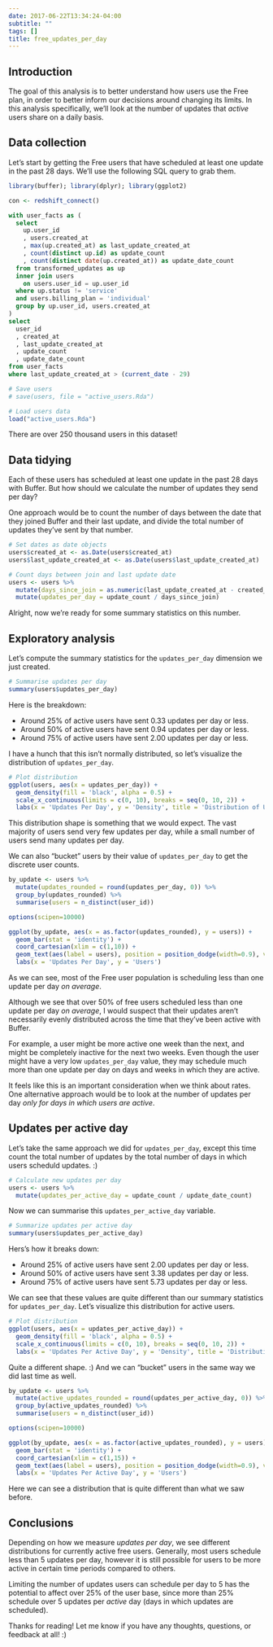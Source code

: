 ```yaml
---
date: 2017-06-22T13:34:24-04:00
subtitle: ""
tags: []
title: free_updates_per_day
---
```


## Introduction
The goal of this analysis is to better understand how users use the Free plan, in order to better inform our decisions around changing its limits. In this analysis specifically, we'll look at the number of updates that _active_ users share on a daily basis.

## Data collection
Let's start by getting the Free users that have scheduled at least one update in the past 28 days. We'll use the following SQL query to grab them.

```r
library(buffer); library(dplyr); library(ggplot2)
```

```r
con <- redshift_connect()
```

```sql
with user_facts as (
  select
    up.user_id
    , users.created_at
    , max(up.created_at) as last_update_created_at
    , count(distinct up.id) as update_count
    , count(distinct date(up.created_at)) as update_date_count
  from transformed_updates as up
  inner join users
    on users.user_id = up.user_id
  where up.status != 'service'
  and users.billing_plan = 'individual'
  group by up.user_id, users.created_at
)
select
  user_id
  , created_at
  , last_update_created_at
  , update_count
  , update_date_count
from user_facts
where last_update_created_at > (current_date - 29)
```

```r
# Save users
# save(users, file = "active_users.Rda")

# Load users data
load("active_users.Rda")
```

There are over 250 thousand users in this dataset! 

## Data tidying
Each of these users has scheduled at least one update in the past 28 days with Buffer. But how should we calculate the number of updates they send per day?

One approach would be to count the number of days between the date that they joined Buffer and their last update, and divide the total number of updates they've sent by that number.

```r
# Set dates as date objects
users$created_at <- as.Date(users$created_at)
users$last_update_created_at <- as.Date(users$last_update_created_at)

# Count days between join and last update date
users <- users %>%
  mutate(days_since_join = as.numeric(last_update_created_at - created_at) + 1) %>%
  mutate(updates_per_day = update_count / days_since_join)
```

Alright, now we're ready for some summary statistics on this number.

## Exploratory analysis
Let's compute the summary statistics for the `updates_per_day` dimension we just created.

```r
# Summarise updates per day
summary(users$updates_per_day)
```

Here is the breakdown:

 - Around 25% of active users have sent 0.33 updates per day or less.
 - Around 50% of active users have sent 0.94 updates per day or less.
 - Around 75% of active users have sent 2.00 updates per day or less.
 
I have a hunch that this isn't normally distributed, so let's visualize the distribution of `updates_per_day`.

```r
# Plot distribution
ggplot(users, aes(x = updates_per_day)) + 
  geom_density(fill = 'black', alpha = 0.5) +
  scale_x_continuous(limits = c(0, 10), breaks = seq(0, 10, 2)) +
  labs(x = 'Updates Per Day', y = 'Density', title = 'Distribution of Updates Per Day')
```

This distribution shape is something that we would expect. The vast majority of users send very few updates per day, while a small number of users send many updates per day. 

We can also "bucket" users by their value of `updates_per_day` to get the discrete user counts.

```r
by_update <- users %>%
  mutate(updates_rounded = round(updates_per_day, 0)) %>%
  group_by(updates_rounded) %>%
  summarise(users = n_distinct(user_id))
```

```r
options(scipen=10000)

ggplot(by_update, aes(x = as.factor(updates_rounded), y = users)) +
  geom_bar(stat = 'identity') +
  coord_cartesian(xlim = c(1,10)) +
  geom_text(aes(label = users), position = position_dodge(width=0.9), vjust=-0.25) +
  labs(x = 'Updates Per Day', y = 'Users')
```

As we can see, most of the Free user population is scheduling less than one update per day _on average_. 

Although we see that over 50% of free users scheduled less than one update per day _on average_, I would suspect that their updates aren't necessarily evenly distributed across the time that they've been active with Buffer.

For example, a user might be more active one week than the next, and might be completely inactive for the next two weeks. Even though the user might have a very low `updates_per_day` value, they may schedule much more than one update per day on days and weeks in which they are active. 

It feels like this is an important consideration when we think about rates. One alternative approach would be to look at the number of updates per day _only for days in which users are active_.

## Updates per active day
Let's take the same approach we did for `updates_per_day`, except this time count the total number of updates by the total number of days in which users scheduld updates. :)

```r
# Calculate new updates per day
users <- users %>%
  mutate(updates_per_active_day = update_count / update_date_count)
```

Now we can summarise this `updates_per_active_day` variable.

```r
# Summarize updates per active day
summary(users$updates_per_active_day)
```

Hers's how it breaks down: 

 - Around 25% of active users have sent 2.00 updates per day or less.
 - Around 50% of active users have sent 3.38 updates per day or less.
 - Around 75% of active users have sent 5.73 updates per day or less.
 
We can see that these values are quite different than our summary statistics for `updates_per_day`. Let's visualize this distribution for active users.

```r
# Plot distribution
ggplot(users, aes(x = updates_per_active_day)) + 
  geom_density(fill = 'black', alpha = 0.5) +
  scale_x_continuous(limits = c(0, 10), breaks = seq(0, 10, 2)) +
  labs(x = 'Updates Per Active Day', y = 'Density', title = 'Distribution of Updates Per Active Day')
```
 
Quite a different shape. :) And we can "bucket" users in the same way we did last time as well. 

```r
by_update <- users %>%
  mutate(active_updates_rounded = round(updates_per_active_day, 0)) %>%
  group_by(active_updates_rounded) %>%
  summarise(users = n_distinct(user_id))
```

```r
options(scipen=10000)

ggplot(by_update, aes(x = as.factor(active_updates_rounded), y = users)) +
  geom_bar(stat = 'identity') +
  coord_cartesian(xlim = c(1,15)) +
  geom_text(aes(label = users), position = position_dodge(width=0.9), vjust=-0.25) +
  labs(x = 'Updates Per Active Day', y = 'Users')
```

Here we can see a distribution that is quite different than what we saw before. 

## Conclusions
Depending on how we measure _updates per day_, we see different distributions for currently active free users. Generally, most users schedule less than 5 updates per day, however it is still possible for users to be more active in certain time periods compared to others. 

Limiting the number of updates users can schedule per day to 5 has the potential to affect over 25% of the user base, since more than 25% schedule over 5 updates per _active_ day (days in which updates are scheduled).

Thanks for reading! Let me know if you have any thoughts, questions, or feedback at all! :)